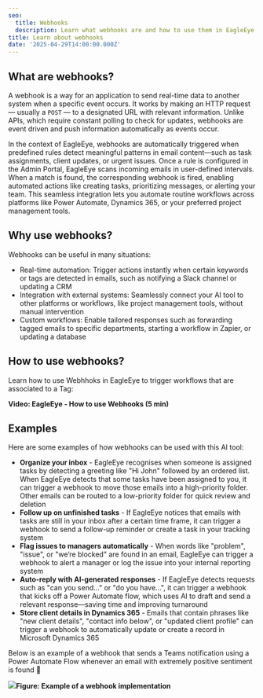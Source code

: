```yaml
---
seo:
  title: Webhooks
  description: Learn what webhooks are and how to use them in EagleEye.
title: Learn about webhooks
date: '2025-04-29T14:00:00.000Z'
---
```


## What are webhooks?

A webhook is a way for an application to send real-time data to another system when a specific event occurs. It works by making an HTTP request — usually a `POST` — to a designated URL with relevant information. Unlike APIs, which require constant polling to check for updates, webhooks are event driven and push information automatically as events occur.

In the context of EagleEye, webhooks are automatically triggered when predefined rules detect meaningful patterns in email content—such as task assignments, client updates, or urgent issues. Once a rule is configured in the Admin Portal, EagleEye scans incoming emails in user-defined intervals. When a match is found, the corresponding webhook is fired, enabling automated actions like creating tasks, prioritizing messages, or alerting your team. This seamless integration lets you automate routine workflows across platforms like Power Automate, Dynamics 365, or your preferred project management tools.

## Why use webhooks?

Webhooks can be useful in many situations:

* Real-time automation: Trigger actions instantly when certain keywords or tags are detected in emails, such as notifying a Slack channel or updating a CRM
* Integration with external systems: Seamlessly connect your AI tool to other platforms or workflows, like project management tools, without manual intervention
* Custom workflows: Enable tailored responses such as forwarding tagged emails to specific departments, starting a workflow in Zapier, or updating a database

## How to use webhooks?

Learn how to use Webhhoks in EagleEye to trigger workflows that are associated to a Tag:

<Youtube thumbnail="https://img.youtube.com/vi/Wtrk1KZB_aI/maxresdefault.jpg" externalVideoLink="https://www.youtube.com/embed/Wtrk1KZB_aI?si=MBlUkVSRw2Kf3UxB" />

**Video: EagleEye - How to use Webhooks (5 min)**

## Examples

Here are some examples of how webhooks can be used with this AI tool:

* **Organize your inbox** - EagleEye recognises when someone is assigned tasks by detecting a greeting like "Hi John" followed by an ordered list. When EagleEye detects that some tasks have been assigned to you, it can trigger a webhook to move those emails into a high-priority folder. Other emails can be routed to a low-priority folder for quick review and deletion
* **Follow up on unfinished tasks** - If EagleEye notices that emails with tasks are still in your inbox after a certain time frame, it can trigger a webhook to send a follow-up reminder or create a task in your tracking system
* **Flag issues to managers automatically** - When words like "problem", "issue", or "we’re blocked" are found in an email, EagleEye can trigger a webhook to alert a manager or log the issue into your internal reporting system
* **Auto-reply with AI-generated responses** - If EagleEye detects requests such as "can you send..." or "do you have...", it can trigger a webhook that kicks off a Power Automate flow, which uses AI to draft and send a relevant response—saving time and improving turnaround
* **Store client details in Dynamics 365** - Emails that contain phrases like "new client details", "contact info below", or "updated client profile" can trigger a webhook to automatically update or create a record in Microsoft Dynamics 365

Below is an example of a webhook that sends a Teams notification using a Power Automate Flow whenever an email with extremely positive sentiment is found 🎉

![](/EagleEye/Webhook-example.png)**Figure: Example of a webhook implementation**
